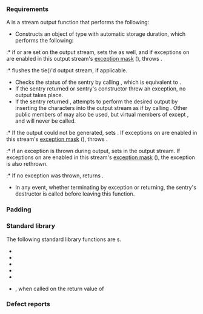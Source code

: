 {{cpp/named req/title|FormattedOutputFunction}}
{{cpp/named req/navbar}}

===Requirements===
A {{named req/core|FormattedOutputFunction}} is a stream output function that performs the following:

* Constructs an object of type {{l2tt|cpp/io/basic_ostream/sentry}} with automatic storage duration, which performs the following:
:* if {{ltt|cpp/io/ios_base/iostate|eofbit}} or {{ltt|cpp/io/ios_base/iostate|badbit}} are set on the output stream, sets the {{tt|failbit}} as well, and if exceptions on {{tt|failbit}} are enabled in this output stream's [[cpp/io/basic_ios/exceptions|exception mask]] ({{c|1=(exceptions() &amp; failbit) != 0}}), throws {{l2tt|cpp/io/ios_base/failure}}.
:* flushes the tie()'d output stream, if applicable.
* Checks the status of the sentry by calling {{tt|sentry::operator bool()}}, which is equivalent to {{l2tt|cpp/io/basic_ios/good}}.
* If the sentry returned {{c|false}} or sentry's constructor threw an exception, no output takes place.
* If the sentry returned {{c|true}}, attempts to perform the desired output by inserting the characters into the output stream as if by calling {{c|rdbuf()-&gt;sputc()}}. Other public members of {{lc|std::basic_ostream}} may also be used, but virtual members of {{c|rdbuf()}} except {{ltt|cpp/io/basic_streambuf/overflow|overflow()}}, {{ltt|cpp/io/basic_streambuf/sputn|xsputn()}} and {{ltt|cpp/io/basic_streambuf/pubsync|sync()}} will never be called.
:* If the output could not be generated, sets {{tt|failbit}}. If exceptions on {{tt|failbit}} are enabled in this stream's [[cpp/io/basic_ios/exceptions|exception mask]] ({{c|1=(exceptions() &amp; failbit) != 0}}), throws {{l2tt|cpp/io/ios_base/failure}}.
:* if an exception is thrown during output, sets {{tt|badbit}} in the output stream. If exceptions on {{tt|badbit}} are enabled in this stream's [[cpp/io/basic_ios/exceptions|exception mask]] ({{c|1=(exceptions() &amp; badbit) != 0}}), the exception is also rethrown.
:* If no exception was thrown, returns {{c|*this}}.
* In any event, whether terminating by exception or returning, the sentry's destructor is called before leaving this function.

===Padding===
{{rrev multi|until1=c++14
|rev1=
Formatted output functions determine padding according to {{ltt|cpp/locale/num_put/put|std::num_put::do_put()}} stage 3.
|rev2=
If a formatted output function of a stream {{c|os}} determines padding, it does so as follows.

Given a {{tt|CharT}} character sequence {{c|seq}} where {{tt|CharT}} is the [[cpp/string|character container type]] of {{c|os}}, if the length of {{c|seq}} is less than {{c|os.width()}}, then enough copies of {{c|os.fill()}} are added to this sequence as necessary to pad to a width of {{c|os.width()}} characters.

If {{c|1=(os.flags() &amp; std::ios_base::adjustfield) == std::ios_base::left}} is {{c|true}}, the fill characters are placed after the character sequence; otherwise, they are placed before the character sequence.
}}

===Standard library===
The following standard library functions are {{named req|FormattedOutputFunction}}s.

* {{l2tt|cpp/io/basic_ostream/operator ltlt|operator&lt;&lt;{{dsc small|(std::basic_ostream&amp;, int / long / double / void* / bool)}}}}
* {{ltt|cpp/io/basic_ostream/operator ltlt2|operator&lt;&lt;{{dsc small|(std::basic_ostream&amp;, char)}}}}
* {{ltt|cpp/io/basic_ostream/operator ltlt2|operator&lt;&lt;{{dsc small|(std::basic_ostream&amp;, char*)}}}}
* {{ltt|cpp/utility/bitset/operator ltltgtgt2|operator&lt;&lt;{{dsc small|(std::basic_ostream&amp;, const std::bitset&amp;)}}}}
* {{ltt|cpp/string/basic_string/operator ltltgtgt|operator&lt;&lt;{{dsc small|(std::basic_ostream&amp;, const std::basic_string&amp;)}}}}
* {{tt|operator&lt;&lt; }}, when called on the return value of {{lc|std::put_money}}

{{rrev|since=c++17|
* {{ltt|cpp/string/basic_string_view/operator ltlt|operator&lt;&lt;{{dsc small|(std::basic_ostream&amp;, std::basic_string_view)}}}}
}}

{{rrev|since=c++23|
* {{ltt|cpp/io/basic_ostream/print|print{{dsc small|(std::ostream&amp;, std::format_string&lt;Args...&gt;, Args&amp;&amp;...)}}}},
* {{ltt|cpp/io/basic_ostream/println|println{{dsc small|(std::ostream&amp;, std::format_string&lt;Args...&gt;, Args&amp;&amp;...)}}}},
* {{ltt|cpp/io/basic_ostream/vprint_unicode|vprint_unicode{{dsc small|(std::ostream&amp;, std::string_view, std::format_args)}}}},
* {{ltt|cpp/io/basic_ostream/vprint_nonunicode|vprint_nonunicode{{dsc small|(std::ostream&amp;, std::string_view, std::format_args)}}}},
: except that (given {{c|os}} is an output stream object):
:* any exception thrown by the call to {{lc|std::vformat}} is propagated without regard to the value of {{c|os.exceptions()}} and without turning on {{lc|std::ios_base::badbit|ios_base::badbit}} in the error state of {{c|os}};
:* if inserting into {{c|os}} fails, calls {{c|os.setstate(ios_base::badbit)}} (which may throw {{lc|std::ios_base::failure|ios_base::failure}}).
}}

===Defect reports===
{{dr list begin}}
{{dr list item|wg=lwg|dr=160|std=C++98|before=the process of determining whether the exception caught&lt;br&gt;is rethrown mentioned a non-existing function {{tt|exception()}}|after=corrected to {{ltt|cpp/io/basic_ios/exceptions|exceptions()}}}}
{{dr list item|wg=lwg|dr=165|std=C++98|before=the only virtual member allowed to be&lt;br&gt;called on {{c|rdbuf()}} was {{tt|overflow()}}|after=also allowed&lt;br&gt;{{tt|xsputn()}} and {{tt|sync()}}}}
{{dr list end}}

{{langlinks|ja|zh}}